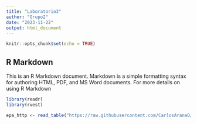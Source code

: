 ```yaml
---
title: "Laboratorio3"
author: "Grupo2"
date: "2023-11-22"
output: html_document
---
```


```r
knitr::opts_chunk$set(echo = TRUE)
```

## R Markdown

This is an R Markdown document. Markdown is a simple formatting syntax for authoring HTML, PDF, and MS Word documents. For more details on using R Markdown 

```r
library(readr)
library(rvest)
```

```r
epa_http <- read_table("https://raw.githubusercontent.com/CarlosAranaO/Laboratorio3/main/epa-http.csv", col_names = FALSE, col_types = cols(X7 = col_double()))

```





